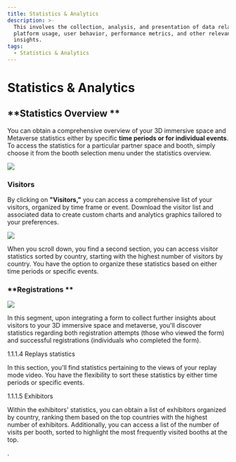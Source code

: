 ```yaml
---
title: Statistics & Analytics
description: >-
  This involves the collection, analysis, and presentation of data related to
  platform usage, user behavior, performance metrics, and other relevant
  insights.  
tags:
  - Statistics & Analytics
---
```


# **Statistics & Analytics**

## **Statistics Overview **

You can obtain a comprehensive overview of your 3D immersive space and Metaverse statistics either by specific **time periods or for individual events**. To access the statistics for a particular partner space and booth, simply choose it from the booth selection menu under the statistics overview.

 ![](/img/Marvaimages/documentation1.jpg)

### **Visitors**

By clicking on **"Visitors,"** you can access a comprehensive list of your visitors, organized by time frame or event. Download the visitor list and associated data to create custom charts and analytics graphics tailored to your preferences.

![](/img/Marvaimages/Inspirationvisitorsa.jpg)

When you scroll down, you find a second section, you can access visitor statistics sorted by country, starting with the highest number of visitors by country. You have the option to organize these statistics based on either time periods or specific events.

### **Registrations **

 ![](</img/Marvaimages/documentation3 (1).jpg>)

In this segment, upon integrating a form to collect further insights about visitors to your 3D immersive space and metaverse, you'll discover statistics regarding both registration attempts (those who viewed the form) and successful registrations (individuals who completed the form).

1.1.1.4	Replays statistics 

 

In this section, you'll find statistics pertaining to the views of your replay mode video. You have the flexibility to sort these statistics by either time periods or specific events.

1.1.1.5	Exhibitors

 

Within the exhibitors' statistics, you can obtain a list of exhibitors organized by country, ranking them based on the top countries with the highest number of exhibitors. Additionally, you can access a list of the number of visits per booth, sorted to highlight the most frequently visited booths at the top.

.
